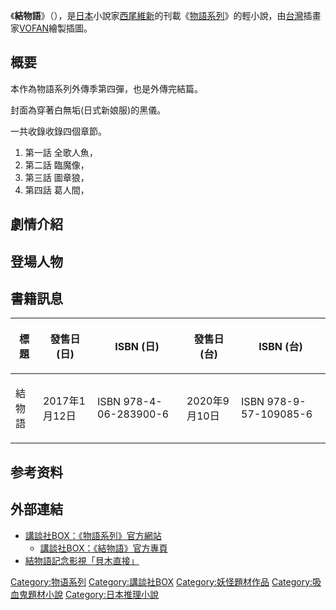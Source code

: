 {{Pathnav|物語系列}}
{{Infobox animanga/Headerofja
|title= 結物語
|size= 
|caption= 
|japanese= 結物語
|english=  
|kana= ムスビモノガタリ
|romaji= musubimonogatari
|genre= 
}}
{{Infobox animanga/Novel
|輕小說= 是
|標題= 
|作者= [[西尾維新|西尾維新]]
|插圖= [[VOFAN|VOFAN]]
|出版社= {{flagicon|Japan}} [[講談社|講談社]]
|連載雜誌= 
|label= {{flagicon|Japan}} [[講談社BOX|講談社BOX]]
|發售日= {{flagicon|Japan}} 2017年1月12日
|開始= 
|結束= 
|冊數= 1
|話數= 4
|其他= 
}}
{{Infobox animanga/Footerofja}}

《'''結物語'''》（{{jpn|j=結物語|kk=ムスビモノガタリ|rm=musubimonogatari}}），是[[日本|日本]]小說家[[西尾維新|西尾維新]]的刊載《[[物語系列|物語系列]]》的輕小說，由[[台灣|台灣]]插畫家[[VOFAN|VOFAN]]繪製插圖。

==概要==
本作為物語系列外傳季第四彈，也是外傳完結篇。

封面為穿著白無垢(日式新娘服)的黑儀。

一共收錄收錄四個章節。

#第一話 全歌人魚，{{lang|ja|ぜんかマーメイド}}
#第二話 臨魔像，{{lang|ja|のぞみゴーレム}}
#第三話 圖章狼，{{lang|ja|みとめウルフ}}
#第四話 葛人間，{{lang|ja|つづらヒューマン}}

== 劇情介紹 ==

== 登場人物 ==
{{main|物語系列角色列表}}

==書籍訊息==
{| class="wikitable"
!標題||發售日 (日)|| style="white-space:nowrap"|ISBN (日)||發售日 (台)|| style="white-space:nowrap"|ISBN (台)
|-
|結物語||2017年1月12日||ISBN 978-4-06-283900-6||2020年9月10日||ISBN 978-9-57-109085-6
|}

== 参考资料 ==
{{reflist}}

== 外部連結 ==
*[https://web.archive.org/web/20160730102800/http://kodansha-box.jp/topics/nishio/index.html 講談社BOX：《物語系列》官方網站]
**[http://bookclub.kodansha.co.jp/title?code=1000028578 講談社BOX：《結物語》官方專頁] {{Wayback|url=http://bookclub.kodansha.co.jp/title?code=1000028578 |date=20210126155453 }}
*[http://tsuhan.ni.siois.in/ 結物語記念影視「貝木直接」] {{Wayback|url=http://tsuhan.ni.siois.in/ |date=20201229235600 }}

{{物语系列}}
{{acg-stub}}

{{DEFAULTSORT:musubimonogatari}}
[[Category:物语系列|Category:物语系列]]
[[Category:講談社BOX|Category:講談社BOX]]
[[Category:妖怪題材作品|Category:妖怪題材作品]]
[[Category:吸血鬼題材小說|Category:吸血鬼題材小說]]
[[Category:日本推理小說|Category:日本推理小說]]